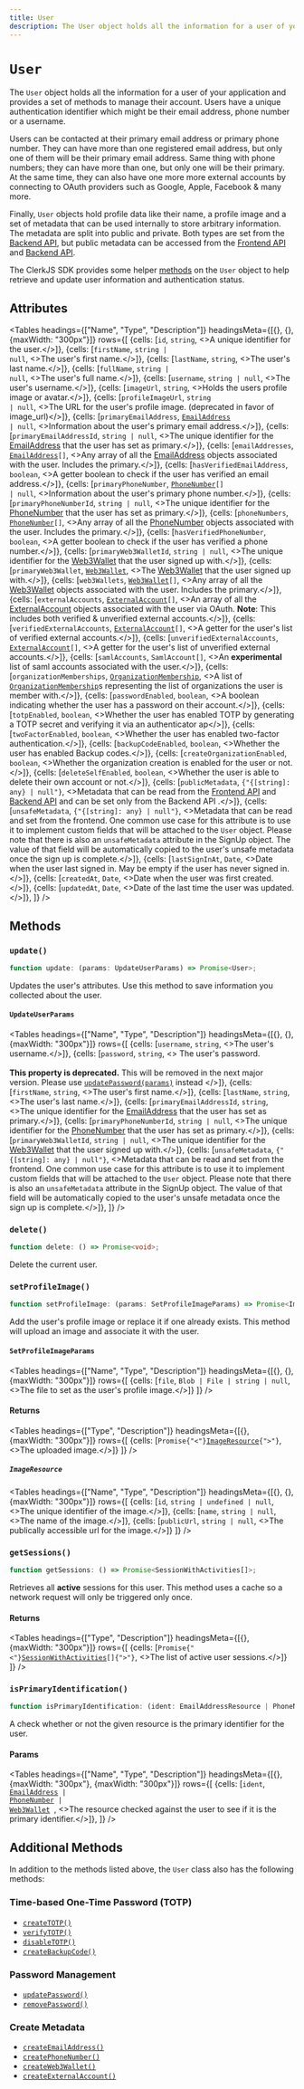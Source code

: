 ```yaml
---
title: User
description: The User object holds all the information for a user of your application and provides a set of methods to manage their account. Users have a unique authentication identifier which might be their email address, phone number or a username.
---
```



# `User`

The `User` object holds all the information for a user of your application and provides a set of methods to manage their account. Users have a unique authentication identifier which might be their email address, phone number or a username.

Users can be contacted at their primary email address or primary phone number. They can have more than one registered email address, but only one of them will be their primary email address. Same thing with phone numbers; they can have more than one, but only one will be their primary. At the same time, they can also have one more more external accounts by connecting to OAuth providers such as Google, Apple, Facebook & many more.

Finally, `User` objects hold profile data like their name, a profile image and a set of metadata that can be used internally to store arbitrary information. The metadata are split into public and private. Both types are set from the [Backend API](https://clerk.dev/docs/reference/backend-api), but public metadata can be accessed from the [Frontend API](https://reference.clerk.dev/reference/frontend-api-reference) and [Backend API](https://clerk.dev/docs/reference/backend-api).

The ClerkJS SDK provides some helper [methods](#methods) on the `User` object to help retrieve and update user information and authentication status.

## Attributes

<Tables
  headings={["Name", "Type", "Description"]}
  headingsMeta={[{}, {}, {maxWidth: "300px"}]}
  rows={[
    {cells: [<code>id</code>,  <code>string</code>,  <>A unique identifier for the user.</>]},
{cells: [<code>firstName</code>,  <code>string | null</code>,  <>The user's first name.</>]},
{cells: [<code>lastName</code>,  <code>string</code>,  <>The user's last name.</>]},
{cells: [<code>fullName</code>,  <code>string | null</code>,  <>The user's full name.</>]},
{cells: [<code>username</code>,  <code>string | null</code>,  <>The user's username.</>]},
{cells: [<code>imageUrl</code>,  <code>string</code>,  <>Holds the users profile image or avatar.</>]},
{cells: [<code>profileImageUrl</code>,  <code>string | null</code>,  <>The URL for the user's profile image. (deprecated in favor of image_url)</>]},
{cells: [<code>primaryEmailAddress</code>,  <code><a href="/reference-js/email-address/email-address">EmailAddress</a> | null</code>,  <>Information about the user's primary email address.</>]},
{cells: [<code>primaryEmailAddressId</code>,  <code>string | null</code>,  <>The unique identifier for the <a href="/reference-js/email-address/email-address">EmailAddress</a> that the user has set as primary.</>]},
{cells: [<code>emailAddresses</code>,  <code><a href="/reference-js/email-address/email-address">EmailAddress</a>[]</code>,  <>Any array of all the <a href="/reference-js/email-address/email-address">EmailAddress</a> objects associated with the user. Includes the primary.</>]},
{cells: [<code>hasVerifiedEmailAddress</code>,  <code>boolean</code>,  <>A getter boolean to check if the user has verified an email address.</>]},
{cells: [<code>primaryPhoneNumber</code>,  <code><a href="/reference-js/phone-number/phone-number">PhoneNumber</a>[] | null</code>,  <>Information about the user's primary phone number.</>]},
{cells: [<code>primaryPhoneNumberId</code>,  <code>string | null</code>,  <>The unique identifier for the <a href="/reference-js/phone-number/phone-number">PhoneNumber</a> that the user has set as primary.</>]},
{cells: [<code>phoneNumbers</code>,  <code><a href="/reference-js/phone-number/phone-number">PhoneNumber</a>[]</code>,  <>Any array of all the <a href="/reference-js/phone-number/phone-number">PhoneNumber</a> objects associated with the user. Includes the primary.</>]},
{cells: [<code>hasVerifiedPhoneNumber</code>,  <code>boolean</code>,  <>A getter boolean to check if the user has verified a phone number.</>]},
{cells: [<code>primaryWeb3WalletId</code>,  <code>string | null</code>,  <>The unique identifier for the <a href="/reference-js/web3-wallet/web3-wallet">Web3Wallet</a> that the user signed up with.</>]},
{cells: [<code>primaryWeb3Wallet</code>,  <code><a href="/reference-js/web3-wallet/web3-wallet">Web3Wallet</a></code>,  <>The <a href="/reference-js/web3-wallet/web3-wallet">Web3Wallet</a> that the user signed up with.</>]},
{cells: [<code>web3Wallets</code>,  <code><a href="/reference-js/web3-wallet/web3-wallet">Web3Wallet</a>[]</code>,  <>Any array of all the <a href="/reference-js/web3-wallet/web3-wallet">Web3Wallet</a> objects associated with the user. Includes the primary.</>]},
{cells: [<code>externalAccounts</code>,  <code><a href="/reference-js/external-account">ExternalAccount</a>[]</code>,  <>An array of all the <a href="/reference-js/external-account">ExternalAccount</a> objects associated with the user via OAuth.  <strong>Note</strong>: This includes both verified &amp; unverified external accounts.</>]},
{cells: [<code>verifiedExternalAccounts</code>,  <code><a href="/reference-js/external-account">ExternalAccount</a>[]</code>,  <>A getter for the user's list of verified external accounts.</>]},
{cells: [<code>unverifiedExternalAccounts</code>,  <code><a href="/reference-js/external-account">ExternalAccount</a>[]</code>,  <>A getter for the user's list of unverified external accounts.</>]},
{cells: [<code>samlAccounts</code>,  <code>SamlAccount[]</code>,  <>An <strong>experimental</strong> list of saml accounts associated with the user.</>]},
{cells: [<code>organizationMemberships</code>,  <code><a href="/reference-js/organization-membership">OrganizationMembership</a></code>,  <>A list of <code><a href="/reference-js/organization-membership">OrganizationMembership</a></code>s representing the list of organizations the user is member with.</>]},
{cells: [<code>passwordEnabled</code>,  <code>boolean</code>,  <>A boolean indicating whether the user has a password on their account.</>]},
{cells: [<code>totpEnabled</code>,  <code>boolean</code>,  <>Whether the user has enabled TOTP by generating a TOTP secret and verifying it via an authenticator ap</>]},
{cells: [<code>twoFactorEnabled</code>,  <code>boolean</code>,  <>Whether the user has enabled two-factor authentication.</>]},
{cells: [<code>backupCodeEnabled</code>,  <code>boolean</code>,  <>Whether the user has enabled Backup codes.</>]},
{cells: [<code>createOrganizationEnabled</code>,  <code>boolean</code>,  <>Whether the organization creation is enabled for the user or not.</>]},
{cells: [<code>deleteSelfEnabled</code>,  <code>boolean</code>,  <>Whether the user is able to delete their own account or not.</>]},
{cells: [<code>publicMetadata</code>,  <code>{"{[string]: any} | null"}</code>,  <>Metadata that can be read from the <a href="https://reference.clerk.dev/reference/frontend-api-reference">Frontend API</a> and <a href="https://clerk.dev/docs/reference/backend-api">Backend API</a> and can be set only from the Backend API .</>]},
{cells: [<code>unsafeMetadata</code>,  <code>{"{[string]: any} | null"}</code>,  <>Metadata that can be read and set from the frontend. One common use case for this attribute is to use it to implement custom fields that will be attached to the <code>User</code> object. Please note that there is also an <code>unsafeMetadata</code> attribute in the SignUp object. The value of that field will be automatically copied to the user's unsafe metadata once the sign up is complete.</>]},
{cells: [<code>lastSignInAt</code>,  <code>Date</code>,  <>Date when the user last signed in. May be empty if the user has never signed in.</>]},
{cells: [<code>createdAt</code>,  <code>Date</code>,  <>Date when the user was first created.</>]},
{cells: [<code>updatedAt</code>,  <code>Date</code>,  <>Date of the last time the user was updated.</>]},
  ]}
/>

## Methods

### `update()`

```typescript
function update: (params: UpdateUserParams) => Promise<User>;
```

Updates the user's attributes. Use this method to save information you collected about the user.

#### `UpdateUserParams`


<Tables
  headings={["Name", "Type", "Description"]}
  headingsMeta={[{}, {}, {maxWidth: "300px"}]}
  rows={[
{cells: [<code>username</code>, <code>string</code>, <>The user's username.</>]},
{cells: [<code>password</code>, <code>string</code>, <>
The user's password.
<br/>
<br/>
<strong>This property is deprecated.</strong> This will be removed in the next major version. Please use <a href="/reference-js/user/password-management#updatepassword"><code>updatePassword(params)</code></a> instead
</>]},
{cells: [<code>firstName</code>, <code>string</code>, <>The user's first name.</>]},
{cells: [<code>lastName</code>, <code>string</code>, <>The user's last name.</>]},
{cells: [<code>primaryEmailAddressId</code>, <code>string</code>, <>The unique identifier for the <a href="/reference-js/email-address/email-address">EmailAddress</a> that the user has set as primary.</>]},
{cells: [<code>primaryPhoneNumberId</code>,  <code>string | null</code>,  <>The unique identifier for the <a href="/reference-js/phone-number/phone-number">PhoneNumber</a> that the user has set as primary.</>]},
{cells: [<code>primaryWeb3WalletId</code>,  <code>string | null</code>,  <>The unique identifier for the <a href="/reference-js/web3-wallet/web3-wallet">Web3Wallet</a> that the user signed up with.</>]},
{cells: [<code>unsafeMetadata</code>,  <code>{"{[string]: any} | null"}</code>,  <>Metadata that can be read and set from the frontend. One common use case for this attribute is to use it to implement custom fields that will be attached to the <code>User</code> object. Please note that there is also an <code>unsafeMetadata</code> attribute in the SignUp object. The value of that field will be automatically copied to the user's unsafe metadata once the sign up is complete.</>]},
  ]}
  />

### `delete()`

```typescript
function delete: () => Promise<void>;
```

Delete the current user.

### `setProfileImage()`

```typescript
function setProfileImage: (params: SetProfileImageParams) => Promise<ImageResource>;
```

Add the user's profile image or replace it if one already exists. This method will upload an image and associate it with the user.

#### `SetProfileImageParams`

<Tables
  headings={["Name", "Type", "Description"]}
  headingsMeta={[{}, {}, {maxWidth: "300px"}]}
  rows={[
{cells: [<code>file</code>, <code>Blob | File | string | null</code>, <>The file to set as the user's profile image.</>]}
 ]}
  />

#### Returns


<Tables
  headings={["Type", "Description"]}
  headingsMeta={[{}, {maxWidth: "300px"}]}
  rows={[
{cells: [<code>Promise{"<"}<a href="#imageresource">ImageResource</a>{">"}</code>, <>The uploaded image.</>]}
 ]}
  />


##### `ImageResource`

<Tables
  headings={["Name", "Type", "Description"]}
  headingsMeta={[{}, {}, {maxWidth: "300px"}]}
  rows={[
{cells: [<code>id</code>, <code>string | undefined | null</code>, <>The unique identifier of the image.</>]},
{cells: [<code>name</code>, <code>string | null</code>, <>The name of the image.</>]},
{cells: [<code>publicUrl</code>, <code>string | null</code>, <>The publically accessible url for the image.</>]}
 ]}
  />


### `getSessions()`

```typescript
function getSessions: () => Promise<SessionWithActivities[]>;
```

Retrieves all **active** sessions for this user. This method uses a cache so a network request will only be triggered only once.

#### Returns


<Tables
  headings={["Type", "Description"]}
  headingsMeta={[{}, {maxWidth: "300px"}]}
  rows={[
{cells: [<code>Promise{"<"}<a href="/reference-js/session-with-activities">SessionWithActivities</a>[]{">"}</code>, <>The list of active user sessions.</>]}
 ]}
  />


### `isPrimaryIdentification()`

```typescript
function isPrimaryIdentification: (ident: EmailAddressResource | PhoneNumberResource | Web3WalletResource) => boolean;
```

A check whether or not the given resource is the primary identifier for the user.

#### Params


<Tables
  headings={["Name", "Type", "Description"]}
  headingsMeta={[{}, {maxWidth: "300px"}, {maxWidth: "300px"}]}
  rows={[
{cells: [<code>ident</code>, <code>
<a href="/reference-js/email-address/email-address">EmailAddress</a> | <a href="/reference-js/phone-number/phone-number">PhoneNumber</a> | <a href="/reference-js/web3-wallet/web3-wallet">Web3Wallet</a>
</code>, <>The resource checked against the user to see if it is the primary identifier.</>]},
 ]}
  />

## Additional Methods

In addition to the methods listed above, the `User` class also has the following methods:

### Time-based One-Time Password (TOTP)

*   [`createTOTP()`](/docs/references/javascript/user/totp#createtotp)
*   [`verifyTOTP()`](/docs/references/javascript/user/totp#verifytotp)
*   [`disableTOTP()`](/docs/references/javascript/user/totp#disabletotp)
*   [`createBackupCode()`](/docs/references/javascript/user/totp#createbackupcode)

### Password Management

*   [`updatePassword()`](/docs/references/javascript/user/password-management#updatepassword)
*   [`removePassword()`](/docs/references/javascript/user/password-management#removepassword)

### Create Metadata

*   [`createEmailAddress()`](/docs/references/javascript/user/create-metadata#createemailaddress)
*   [`createPhoneNumber()`](/docs/references/javascript/user/create-metadata#createphonenumber)
*   [`createWeb3Wallet()`](/docs/references/javascript/user/create-metadata#createweb3wallet)
*   [`createExternalAccount()`](/docs/references/javascript/user/create-metadata#createexternalaccount)
